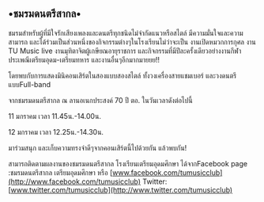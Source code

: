 
## •ชมรมดนตรีสากล•

ชมรมสำหรับผู้ที่มีใจรักเสียงเพลงและดนตรีทุกชนิดไม่จำกัดแนวหรือสไตล์
มีความมั่นใจและความสามารถ
และได้ร่วมเป็นส่วนหนึ่งของกิจกรรมต่างๆในโรงเรียนไม่ว่าจะเป็น
งานเปิดหมวกการกุศล งาน TU Music live งานมุทิตาจิตผู้เกษียณอายุราชการ
และกิจกรรมที่มีปีละครั้งเดียวอย่างงานกีฬาประเพณีเตรียมอุดม-เตรียมทหาร
และงานอื่นๆอีกมากมายยย!!

โดยพบกับการแสดงมินิคอนเสิร์ตในสองแบบสองสไตล์ ทั้งวงเครื่องสายแชมเบอร์
และวงดนตรีแบบFull-band

จากชมรมดนตรีสากล ณ ลานอเนกประสงค์ 70 ปี ตอ. ในวันเวลาดังต่อไปนี้

11 มกราคม เวลา 11.45น.-14.00น.

12 มกราคม เวลา 12.25น.-14.30น.

มาร่วมสนุก และเก็บความทรงจำดีๆจากคอนเสิร์ตนี้ไปด้วยกัน แล้วพบกัน!

สามารถติดตามผลงานของชมรมดนตรีสากล โรงเรียนเตรียมอุดมศึกษา ได้จากFacebook
page :ชมรมดนตรีสากล เตรียมอุดมศึกษา หรือ
[www.facebook.com/tumusicclub](http://www.facebook.com/tumusicclub)
Twitter:
[www.twitter.com/tumusicclub](http://www.twitter.com/tumusicclub)

